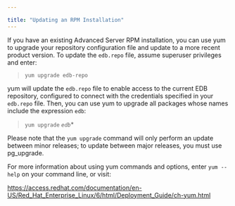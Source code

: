 ---

title: "Updating an RPM Installation"
---

<div id="updating_an_rpm_installation" class="registered_link"></div>

If you have an existing Advanced Server RPM installation, you can use yum to upgrade your repository configuration file and update to a more recent product version. To update the `edb.repo` file, assume superuser privileges and enter:

> `yum upgrade edb-repo`

yum will update the `edb.repo` file to enable access to the current EDB repository, configured to connect with the credentials specified in your `edb.repo` file. Then, you can use yum to upgrade all packages whose names include the expression `edb`:

> `yum upgrade` *`edb`*\*

Please note that the `yum upgrade` command will only perform an update between minor releases; to update between major releases, you must use pg_upgrade.

For more information about using yum commands and options, enter `yum --help` on your command line, or visit:

https://access.redhat.com/documentation/en-US/Red_Hat_Enterprise_Linux/6/html/Deployment_Guide/ch-yum.html